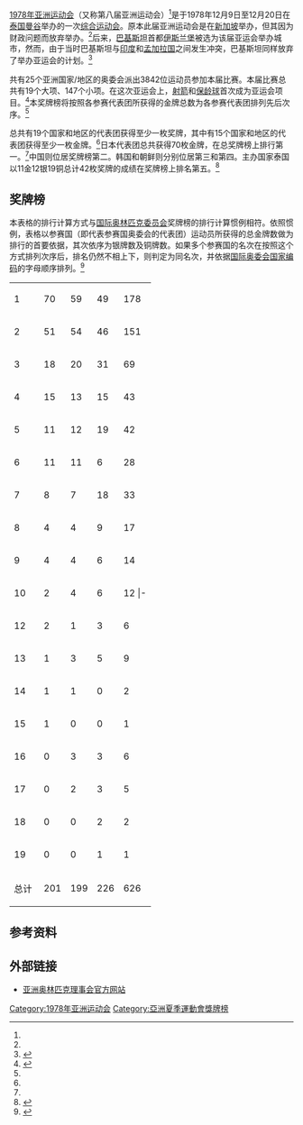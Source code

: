 {{NoteTA
|G1=Sports
|1=zh-hans:朝鲜; zh-hant:北韓;
|2=zh-hans:韩国; zh-hant:南韓;
}}
[[1978年亚洲运动会|1978年亚洲运动会]]（又称第八届亚洲运动会）<ref name="sportspak"/>是于1978年12月9日至12月20日在[[泰国|泰国]][[曼谷|曼谷]]举办的一次[[综合运动会|综合运动会]]。原本此届亚洲运动会是在[[新加坡|新加坡]]举办，但其因为财政问题而放弃举办。<ref name="ocasia" />后来，[[巴基斯坦|巴基斯坦]]首都[[伊斯兰堡|伊斯兰堡]]被选为该届亚运会举办城市，然而，由于当时巴基斯坦与[[印度|印度]]和[[孟加拉国|孟加拉国]]之间发生冲突，巴基斯坦同样放弃了举办亚运会的计划。<ref name="ocasia">{{cite web | url=http://www.ocasia.org/Game/GameParticular.aspx?9QoyD9QEWPe5ikIBubFL4g== | title=BANGKOK 1978 | accessdate=2011-04-01 | publisher=[[亚洲奥林匹克理事会|Olympic Council of Asia]] | archive-url=https://web.archive.org/web/20120620003321/http://ocasia.org/Game/GameParticular.aspx?9QoyD9QEWPe5ikIBubFL4g== | archive-date=2012-06-20 | dead-url=yes }}</ref>

共有25个亚洲国家/地区的奥委会派出3842位运动员参加本届比赛。本届比赛总共有19个大项、147个小项。在这次亚运会上，[[亚洲运动会射箭比赛|射箭]]和[[亚洲运动会保龄球比赛|保龄球]]首次成为亚运会项目。<ref name="sportspak">{{cite web | url=http://www.sports.gov.pk/Participation/8th_Asian_Games.htm | title=VIII Asian Games | accessdate=2011-04-11 | publisher=Pakistan Sports Board's official website | deadurl=yes | archiveurl=https://web.archive.org/web/20131211084314/http://www.sports.gov.pk/Participation/8th_Asian_Games.htm | archivedate=2013-12-11 }}</ref>本奖牌榜将按照各参赛代表团所获得的金牌总数为各参赛代表团排列先后次序。<ref name="sportspak"/>

总共有19个国家和地区的代表团获得至少一枚奖牌，其中有15个国家和地区的代表团获得至少一枚金牌。<ref name="sportspak"/>日本代表团总共获得70枚金牌，在总奖牌榜上排行第一。<ref name="sportspak"/>中国则位居奖牌榜第二。韩国和朝鲜则分别位居第三和第四。主办国家泰国以11金12银19铜总计42枚奖牌的成绩在奖牌榜上排名第五。<ref>{{cite web|url=http://newspapers.nl.sg/Digitised/Article/straitstimes19781221.2.123.4.aspx|title=Medals: Final tally|date=1978-12-21|publisher=[[The_Straits_Times|The Straits Times]]|accessdate=2012-07-12}}</ref>

==奖牌榜==
本表格的排行计算方式与[[国际奥林匹克委员会|国际奥林匹克委员会]]奖牌榜的排行计算惯例相符。依照惯例，表格以参赛国（即代表参赛国奥委会的代表团）运动员所获得的总金牌数做为排行的首要依据，其次依序为银牌数及铜牌数。如果多个参赛国的名次在按照这个方式排列次序后，排名仍然不相上下，则判定为同名次，并依据[[国际奥委会国家编码|国际奥委会国家编码]]的字母顺序排列。<ref name="WSJ">{{cite news|last=Johnson|first=Ian|url=http://online.wsj.com/article/SB121856271893833843.html?mod=psp_free_today&mg=com-wsj#printMode|title=Who's on First in Medals Race|publisher=''[[华尔街日报|The Wall Street Journal]]''|date=2008-08-13|accessdate=2011-04-11|archive-date=2011-06-04|archive-url=https://web.archive.org/web/20110604204831/http://online.wsj.com/article/SB121856271893833843.html?mod=psp_free_today&mg=com-wsj#printMode|dead-url=no}}</ref>

{{legend2|#ccccff|主办国|border=solid 1px #AAAAAA}}
<onlyinclude>
{| {{RankedMedalTable|class=wikitable sortable|nation-width=200px}}
|-
|1||style="text-align:left"|{{flagIOC2team|JPN|1978年亚洲运动会}}||70||59||49||178
|-
|2||style="text-align:left"|{{flagIOC2team|CHN|1978年亚洲运动会}}||51||54||46||151
|-
|3||style="text-align:left"|{{flagIOC2team|KOR|1978年亚洲运动会}}||18||20||31||69
|-
|4||style="text-align:left"|{{flagIOC2team|PRK|1978年亚洲运动会}}||15||13||15||43
|- style="background:#ccccff" 
|5||style="text-align:left"|{{flagIOC2team|THA|1978年亚洲运动会}}||11||12||19||42 
|-
|6||style="text-align:left"|{{flagIOC2team|IND|1978年亚洲运动会}}||11||11||6||28
|-
|7||style="text-align:left"|{{flagIOC2team|INA|1978年亚洲运动会}}||8||7||18||33
|-
|8||style="text-align:left"|{{flagIOC2team|PAK|1978年亚洲运动会}}||4||4||9||17
|-
|9||style="text-align:left"|{{flagIOC2team|PHI|1978年亚洲运动会}}||4||4||6||14 
|-
|10||style="text-align:left"|{{flagIOC2team|IRQ|1978年亚洲运动会}}||2||4||6||12
|-</onlyinclude>
|11||style="text-align:left"|{{flagIOC2team|SIN|1978年亚洲运动会}}||2||1||4||7
|-
|12||style="text-align:left"|{{flagIOC2team|MAS|1978年亚洲运动会}}||2||1||3||6
|-
|13||style="text-align:left"|{{flagIOC2team|MGL|1978年亚洲运动会}}||1||3||5||9
|-
|14||style="text-align:left"|{{flagIOC2team|LIB|1978年亚洲运动会}}||1||1||0||2
|-
|15||style="text-align:left"|{{flagIOC2team|SYR|1978年亚洲运动会}}||1||0||0||1
|-
|16||style="text-align:left"|{{flagIOC2team|BIR|1978年亚洲运动会}}||0||3||3||6 
|-
|17||style="text-align:left"|{{flagIOC2team|HKG|1978年亚洲运动会}}||0||2||3||5
|-
|18||style="text-align:left"|{{flagIOC2team|SRI|1978年亚洲运动会}}||0||0||2||2
|-
|19||style="text-align:left"|{{flagIOC2team|KUW|1978年亚洲运动会}}||0||0||1||1 
<onlyinclude>
|- class="sortbottom"
!colspan=2|总计||201||199||226||626
|}</onlyinclude>

==参考资料==
{{reflist}}

==外部链接==
*[http://www.ocasia.org/ 亚洲奥林匹克理事会官方网站]{{Wayback|url=http://www.ocasia.org/ |date=20180906180838 }}
{{亚洲运动会奖牌榜}}

[[Category:1978年亚洲运动会|Category:1978年亚洲运动会]]
[[Category:亞洲夏季運動會獎牌榜|Category:亞洲夏季運動會獎牌榜]]
